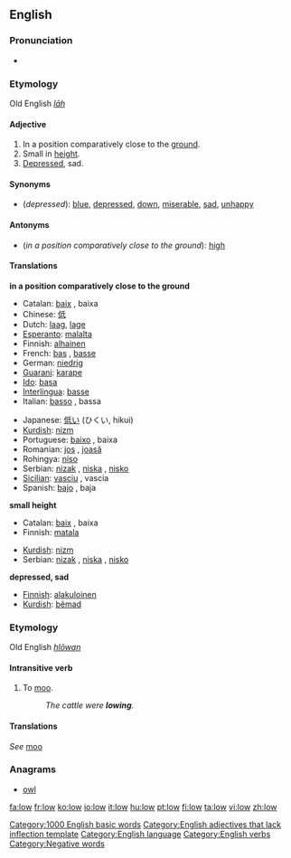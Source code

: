 ==English==

{{rank|laid|cold|led|518|low|American|bad|forward}}

===Pronunciation===
*{{audio|en-us-low.ogg|Audio (US)}}

===Etymology===
Old English ''[[lāh]]''

====Adjective====
{{en-adj|er}}

# In a position comparatively close to the [[ground]].
# Small in [[height]].
# [[Depressed]], sad.

====Synonyms====
*(''depressed''): [[blue]], [[depressed]], [[down]], [[miserable]], [[sad]], [[unhappy]]

====Antonyms====
*(''in a position comparatively close to the ground''): [[high]]

====Translations====

'''in a position comparatively close to the ground'''
{{top}}
*Catalan: [[baix]] {{m}}, baixa {{f}}
*Chinese: [[低]]
*Dutch: [[laag]], [[lage]]
*[[Esperanto]]: [[malalta]]
*Finnish: [[alhainen]]
*French: [[bas]] {{m}}, [[basse]] {{f}}
*German: [[niedrig]]
*[[Guarani]]: [[karape]]
*[[Ido]]: [[basa]]
*[[Interlingua]]: [[basse]]
*Italian: [[basso]] {{m}}, bassa {{f}}
{{mid}}
*Japanese: [[低い]] (ひくい, hikui)
*[[Kurdish]]: [[nizm]]
*Portuguese: [[baixo]] {{m}}, baixa {{f}}
*Romanian: [[jos]] {{m}}, [[joasă]] {{f}}
*Rohingya: [[niso]]
*Serbian: [[nizak]] {{m}}, [[niska]] {{f}}, [[nisko]] {{n}}
*[[Sicilian]]: [[vasciu]] {{m}}, vascia {{f}}
*Spanish: [[bajo]] {{m}}, baja {{f}}
{{bottom}}

'''small height'''
{{top}}
*Catalan: [[baix]] {{m}}, baixa {{f}}
*Finnish: [[matala]]
{{mid}}
*[[Kurdish]]: [[nizm]]
*Serbian: [[nizak]] {{m}}, [[niska]] {{f}}, [[nisko]] {{n}}
{{bottom}}

'''depressed, sad'''
{{top}}
*[[Finnish]]: [[alakuloinen]]
*[[Kurdish]]: [[bêmad]]
{{mid}}
{{bottom}}

===Etymology===
Old English ''[[hlōwan]]''

====Intransitive verb====
{{en-verb}}

# To [[moo]].
#:''The cattle were '''lowing'''.''

====Translations====
''See'' [[moo]]

===Anagrams===
*[[owl]]

[[Category:1000 English basic words]]
[[Category:English adjectives that lack inflection template]]
[[Category:English language]]
[[Category:English verbs]]
[[Category:Negative words]]

[[fa:low]]
[[fr:low]]
[[ko:low]]
[[io:low]]
[[it:low]]
[[hu:low]]
[[pt:low]]
[[fi:low]]
[[ta:low]]
[[vi:low]]
[[zh:low]]